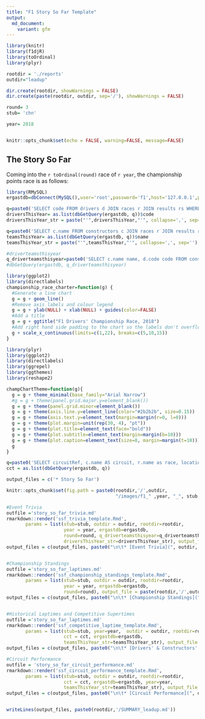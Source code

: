 ```yaml
---
title: "F1 Story So Far Template"
output:
  md_document:
    variant: gfm
---
```


```r
library(knitr)
library(f1djR)
library(toOrdinal)
library(plyr)

rootdir = './reports'
outdir="leadup"

dir.create(rootdir, showWarnings = FALSE)
dir.create(paste(rootdir, outdir, sep='/'), showWarnings = FALSE)

round= 3
stub= 'chn'

year= 2018


knitr::opts_chunk$set(echo = FALSE, warning=FALSE, message=FALSE)

```

## The Story So Far

Coming into the `r toOrdinal(round)` race of `r year`, the championship points race is as follows:

```r
library(RMySQL)
ergastdb=dbConnect(MySQL(),user='root',password='f1',host='127.0.0.1',port=3399,dbname='ergastdb')
```

```r
q=paste0('SELECT code FROM drivers d JOIN races r JOIN results rs WHERE d.driverId=rs.driverId AND r.raceId=rs.raceId AND year=',year)
driversThisYear= as.list(dbGetQuery(ergastdb, q))$code
driversThisYear_str = paste("'",driversThisYear,"'", collapse=',', sep='')
```

```r
q=paste0('SELECT c.name FROM constructors c JOIN races r JOIN results rs WHERE c.constructorId=rs.constructorId AND r.raceId=rs.raceId AND year=',year)
teamsThisYear= as.list(dbGetQuery(ergastdb, q))$name
teamsThisYear_str = paste("'",teamsThisYear,"'", collapse=',', sep='')
```

```r
#driverteamsthisyear
q_driverteamsthisyear=paste0('SELECT c.name name, d.code code FROM constructors c JOIN races r JOIN results rs JOIN drivers d WHERE c.constructorId=rs.constructorId AND r.raceId=rs.raceId and d.driverId=rs.driverId AND r.year=',year)
#dbGetQuery(ergastdb, q_driverteamsthisyear)
```



```r
library(ggplot2)
library(directlabels)
championship_race_charter=function(g) {
  #Generate a line chart
  g = g + geom_line()
  #Remove axis labels and colour legend
  g = g + ylab(NULL) + xlab(NULL) + guides(color=FALSE)
  #Add a title
  g = g + ggtitle("F1 Drivers' Championship Race, 2018")
  #Add right hand side padding to the chart so the labels don't overflow
  g + scale_x_continuous(limits=c(1,22), breaks=c(5,10,15))
}
```




```r
library(plyr)
library(ggplot2)
library(directlabels)
library(ggrepel)
library(ggthemes)
library(reshape2)
```


```r

champChartTheme=function(g){
  g = g + theme_minimal(base_family="Arial Narrow")
  #g = g + theme(panel.grid.major.y=element_blank())
  g = g + theme(panel.grid.minor=element_blank())
  g = g + theme(axis.line.y=element_line(color="#2b2b2b", size=0.15))
  g = g + theme(axis.text.y=element_text(margin=margin(r=0, l=0)))
  g = g + theme(plot.margin=unit(rep(30, 4), "pt"))
  g = g + theme(plot.title=element_text(face="bold"))
  g = g + theme(plot.subtitle=element_text(margin=margin(b=10)))
  g = g + theme(plot.caption=element_text(size=8, margin=margin(t=10)))
  g
}
```

```r
q=paste0('SELECT circuitRef, c.name AS circuit, r.name as race, location, country FROM races r JOIN circuits c WHERE r.circuitId=c.circuitId AND year=',year,' AND round=',round)
cct = as.list(dbGetQuery(ergastdb, q))
```


```r

output_files = c('* Story So Far')

knitr::opts_chunk$set(fig.path = paste0(rootdir,'/',outdir,
                                        "/images/f1_" ,year, "_", stub, "-"))

#Event Trivia
outfile ='story_so_far_trivia.md'
rmarkdown::render('ssf_trivia_template.Rmd',
       params = list(stub=stub, outdir = outdir, rootdir=rootdir,
                     year = year, ergastdb=ergastdb,
                     round=round, q_driverteamsthisyear=q_driverteamsthisyear,
                     driversThisYear_str=driversThisYear_str), output_file = paste(rootdir,'/',outdir,outfile, sep='/'))
output_files = c(output_files, paste0("\n\t* [Event Trivia](", outdir, '/', outfile, ')' ))


#Championship Standings
outfile ='story_so_far_laptimes.md'
rmarkdown::render('ssf_championship_standings_template.Rmd',
       params = list(stub=stub, outdir = outdir, rootdir=rootdir,
                     year = year, ergastdb=ergastdb,
                     round=round), output_file = paste(rootdir,'/',outdir,outfile, sep='/'))
output_files = c(output_files, paste0("\n\t* [Championship Standings](", outdir, '/', outfile, ')' ))


#Historical Laptimes and Competitive Supertimes
outfile ='story_so_far_laptimes.md'
rmarkdown::render('ssf_competitive_laptime_template.Rmd',
       params = list(stub=stub, year=year,  outdir = outdir, rootdir=rootdir,
                     cct = cct, ergastdb=ergastdb,
                     teamsThisYear_str=teamsThisYear_str), output_file = paste(rootdir,'/',outdir,outfile, sep='/'))
output_files = c(output_files, paste0("\n\t* [Drivers' & Constructors'  Historical Laptimes and Competitive Supertimes](", outdir, '/', outfile, ')' ))

#Circuit Performance
outfile = 'story_so_far_circuit_performance.md'
rmarkdown::render('ssf_circuit_performance_template.Rmd',
       params = list(stub=stub, outdir = outdir, rootdir=rootdir,
                     cct = cct, ergastdb=ergastdb, year=year,
                     teamsThisYear_str=teamsThisYear_str), output_file = paste(rootdir,outdir,outfile,sep='/'))
output_files = c(output_files, paste0("\n\t* [Circuit Performance](", outdir, '/', outfile, ')' ))


writeLines(output_files, paste0(rootdir,'/SUMMARY_leadup.md'))
```
